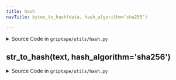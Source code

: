 ```yaml
---
title: hash
navTitle: bytes_to_hash(data, hash_algorithm='sha256')

---
```


<span id="griptape.utils.hash.bytes_to_hash"></span>

<details><summary>Source Code in <code>griptape&#47;utils&#47;hash.py</code></summary>

```python
def bytes_to_hash(data: bytes, hash_algorithm: str = "sha256") -> str:
    m = hashlib.new(hash_algorithm)

    m.update(data)

    return m.hexdigest()
```

</details>

<span id="griptape.utils.hash.str_to_hash"></span>

## str_to_hash(text, hash_algorithm='sha256')

<details><summary>Source Code in <code>griptape&#47;utils&#47;hash.py</code></summary>

```python
def str_to_hash(text: str, hash_algorithm: str = "sha256") -> str:
    m = hashlib.new(hash_algorithm)

    m.update(text.encode())

    return m.hexdigest()
```

</details>
